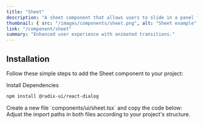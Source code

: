 ```yaml
---
title: "Sheet"
description: "A sheet component that allows users to slide in a panel from the left or right of the screen."
thumbnail: { src: "/images/components/sheet.png", alt: "Sheet example" }
link: "/component/sheet"
summary: "Enhanced user experience with animated transitions."
---
```


<ComponentPreview name="sheet-demo" />

## Installation

Follow these simple steps to add the Sheet component to your project:

<Steps>

<Step>
Install Dependencies
</Step>

```bash 
npm install @radix-ui/react-dialog 
```

<Step>
    Create a new file `components/ui/sheet.tsx` and copy the code below:
</Step>

<CollapsibleSource name="sheet" />

<Step>
    Adjust the import paths in both files according to your project's structure.
</Step>

</Steps>
